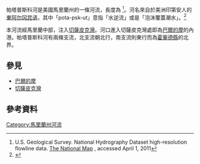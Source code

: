 {{Geobox|River
<!-- *** Name section *** -->
| name = 帕塔普斯科河（Patapsco River）
| native_name =
| other_name =
| other_name1 =
| category = River
| category_hide = yes
<!-- *** Image *** --->
| image = Patapsco fg01.jpg
| image_size = 250
| image_caption = 帕塔普斯科河谷州立公園 
<!-- *** Country etc. *** -->
| country =美國
| country1 =
| state = 馬里蘭州
| region =
| region1 =
| district =
| district1 =
| city  = [[巴爾的摩|巴爾的摩]]
| city1 = 埃爾克利治（Elkridge）
| city2 = [[埃利科特城|埃利科特城]]
| city3 = 
| city4 = 
| city5 = 
<!-- *** Geography *** -->
| length_imperial =
| watershed_imperial = 632
| discharge_location =
| discharge_average_imperial =
| discharge_max_imperial =
| discharge_min_imperial =
| discharge1_location =
| discharge1_average_imperial =
| discharge1_max_imperial =
| discharge1_min_imperial =
<!-- *** Source *** -->
| source_name =
| source_confluence =
| source_confluence1 =
| source_location = 馬里蘭州，馬利厄特維爾（Marriottsville）
| source_district =
| source_region =
| source_state =
| source_country =
| source_lat_d = 39.3498272
| source_lat_m =
| source_lat_s =
| source_lat_NS =
| source_long_d = -76.8821987
| source_long_m =
| source_long_s =
| source_long_EW =
| source_elevation_imperial = 260
| source_length_imperial =
<!-- *** Mouth *** -->
| mouth_name = [[切薩皮克灣|切薩皮克灣]]
| mouth_location = [[巴爾的摩|巴爾的摩]]
| mouth_district =
| mouth_region =
| mouth_state =
| mouth_country =
| mouth_lat_d = 39.1737202
| mouth_long_d = -76.4432935
| mouth_elevation_imperial = 0
<!-- *** Tributaries *** -->
| tributary_left = <nowiki>北支流</nowiki>
| tributary_left1 =
| tributary_right = <nowiki>南支流</nowiki>
| tributary_right1 =
<!-- *** Free fields *** -->
| free_name =
| free_value =
<!-- *** Map section *** -->
| map = patapscomap.png
| map_size = 250
| map_caption = 帕塔普斯科河流域圖
}}
帕塔普斯科河是美國馬里蘭州的一條河流，長度為{{convert|39|mi|km}} <ref name=NHD>U.S. Geological Survey. National Hydrography Dataset high-resolution flowline data. [http://viewer.nationalmap.gov/viewer/ The National Map]  {{webarchive|url=https://www.webcitation.org/66gupqQDM?url=http://viewer.nationalmap.gov/viewer/ |date=2012-04-05 }}, accessed April 1, 2011</ref>。河名來自於美洲印第安人的[[阿尔冈昆语族|東阿尔冈昆语]]，其中「pota-psk-ut」意指「水逆流」或是「泡沫覆蓋潮水」。<ref>{{cite web |url=http://www.bayjournal.com/article/ghosts_of_industrial_heyday_still_haunt_baltimores_harbor_creeks |title=Ghosts of industrial heyday still haunt Baltimore’s harbor, creeks |publisher=Chesapeake Bay Journal |accessdate=2012-09-08 |archive-date=2018-10-01 |archive-url=https://web.archive.org/web/20181001165128/https://www.bayjournal.com/article/ghosts_of_industrial_heyday_still_haunt_baltimores_harbor_creeks |dead-url=yes }}</ref>

本河流經馬里蘭中部，注入[[切薩皮克灣|切薩皮克灣]]。河口進入切薩皮克灣處即為[[巴爾的摩|巴爾的摩]]的內港。帕塔普斯科河有兩條支流，北支流朝北行，南支流則東行而為[[霍華德縣_(馬里蘭州)|霍華德縣]]的北界。

== 參見 ==
* [[巴爾的摩|巴爾的摩]]
* [[切薩皮克灣|切薩皮克灣]]

== 參考資料 ==
{{reflist}}

[[Category:馬里蘭州河流|Category:馬里蘭州河流]]